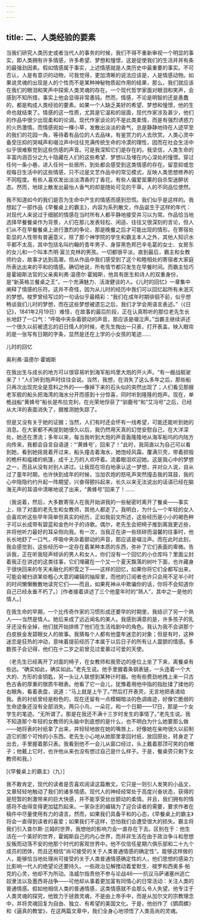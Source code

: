 ```yaml
---
---
---
```

title: 二、人类经验的要素
---




当我们研究人类历史或者当代人的事务的时候，我们不得不重新审视一个明显的事实，即人类拥有许多情感，许多希望、梦想和憧憬，这是促使我们的生活井井有条的最强劲因素。假如情感属于事实，上述情感就是人类历史中最重要的事实。不可否认，人是有意识的动物，可我觉得，更加清晰的说法应该是，人是情感动物。如果说灵魂的出现是人的个性而不是某种神秘物质起作用的结果，那么，我们就应该在我们的眼泪和笑声中探索人类灵魂的存在。一个现代哲学家面对眼泪和笑声，会感到不知所措，事实上他会显得非常愚钝。然而，情感，不论是明智的还是愚蠢的，都是构成人类经验的要素。如果一个人缺乏美好的希望、梦想和憧憬，他的生命也就结束了。情感的这一性质，尤其是它温和的层面，现代作家涉及甚少，他们的作品中很少出现柔和的论调。现代作家谈论的不是此类柔情，而是有强烈诱惑力的火热激情。而情感宛如一棵小草，发散出淡淡的香气，总是静静地待在人迹罕至的我们的花园一角，等待着有品位的人去品味，有鉴赏力的人去欣赏。人类心灵中备受压抑的哭喊声和啜泣声中往往充满传统生命的冷漠的理性，因而在社会生活中似乎很难察觉到这些伤感的声音。可是我深知它们是存在的。我坚信，人类生命的丰富内涵百分之九十隐藏在人们的这些希望、梦想以及埋在内心深处的憧憬。穿过任何一条小巷，进入任何一处居所，到处都会感受到这类情感的存在。留意抑或忽视每日生活中的这些情感，只不过是文艺作品中的常见模式，反映人类思想修养的不同程度。有些人喜欢发出淡淡清香的丁香花，有些人偏爱罂粟的自杀型迷醉状态。然而，地球上散发出最怡人香气的却是随处可见的干草。人的不同品位使然。

我不知道如今的我们是否为生命中产生的情感而感到恐慌。我们似乎是这样的。我想起了一部作品《早餐桌上的霸主》，内容为系列散文，作品诞生于这样的年代：对现代人来说过于细腻的情感在当时所有人都平静地接受并习以为常。作品恰当地选择早餐餐桌作为背景，人们在那儿发表轻松、闲适、往往又很深刻的言论，但人们从不在早餐餐桌上进行激烈的争论，那是晚餐之后才可能出现的情形。在寄宿处彰显的人性带有普遍意义，除了那个神学院的学生和霸主本人之外，其他人知识水平都不太高，其中包括名叫约翰的青年男子、身穿黑色邦巴辛毛葛的女士、女房东的女儿和一个叫本杰明·富兰克林的男孩。一切都很平淡，直到最后，霸主和女教师约会，故事才达到高潮，但从作品中我们感受到了这个和睦相处的寄宿者大家庭所表达出来的平和的情感。确切地说，所有情节都只发生在早餐时间。而霸主恰巧是霍姆斯法官的父亲奥利弗·温德尔·霍姆斯，他具有医生和诗人的双重身份，是“新英格兰餐桌之王”，一个充满魅力、活泼健谈的人。《儿时的回忆》一章集中阐释了情感的乐符。这并不奇怪，因为从儿时的经历中我们可以回忆起所有未泯灭的梦想。梭罗曾经写过的一句话似乎最精彩：“我们在成年时期徘徊不前，似乎想畅谈我们儿时的梦想，而在这些梦想被遗忘之后，我们才学会用语言表述。”（《日记》，1841年2月19日）难怪，在故事的最后阶段，正在认真聆听的那位老先生长长地舒了一口气：“呼吸中夹杂着颤动的声音，那应该是啜泣声。”当霸主继续讲述一个很久以前被遗忘的旧日情人的时候，老先生掏出一只表，打开表盖，映入眼帘的是一张写有日期的字条，显然是还在上学的小女孩的笔迹……



儿时的回忆

奥利弗·温德尔·霍姆斯

在我出生与成长的地方可以很容易听到海军船坞里大炮的开火声。“有一艘战舰驶来了！”人们听到炮声时往往会说。当然，我想，在消失了这么多年之后，那些船只再次出现完全是意料之外的——像掉下来的石头似的突然出现了；人们看见那艘老军舰的船头把海湾的海水分开而感到十分惊喜，同时听到隆隆的炮声。现在，单桅战船“黄蜂号”船长是布拉克利，在光荣地俘获了“驯鹿号”和“艾冯号”之后，已经从大洋的表面消失了，据推测她失踪了。

但是又没有关于她的证据；当然，人们有时还会怀有一线希望，可能还能听到她的消息。在大家都不再提到她很久以后，我仍然用天真的幻觉安慰自己，在大洋深处，她还在漂流；多年以来，每当我听到大炮的声音轰隆隆地从海军船坞的内陆方向传来，我都会自言自语道：“‘黄蜂号’，回来了！”此时，我简直以为自己可以看到她，看到她摇晃着开过来，船头撞击着海水，她饱经风霜，覆满贝壳，带着损毁的桅杆和褴褛的帆篷，成千上万的人欢呼着。流着眼泪欢迎她。这是我心中的梦想之一，而且从没有对别人讲过。让我现在坦白地承认这一梦想，并对众人说，自从过了童年时期，也许快到成年的时候，当加农炮的怒吼声突然撞击我的耳鼓，我的心中隐隐约约升起一阵期望，兴奋得颤抖起来，长久以来无法说出的话语已经在脑海无声的耳语中清晰地说了出来，“黄蜂号”回来了！……

（我说着，然后，大多数寄宿人在我开始讲我的一些秘密时离开了餐桌——事实上，除了对面的老先生和女教师，其他人都走了。我明白，为什么一个年轻的女人会喜欢听这些早年简单但真实的经历，正如我前文所述，这些经历是小小的褐色种子可以长成带有碧蓝和金色叶子的诗歌。偶尔，老先生会把椅子推到离我更近些，并将他听力最好的耳朵侧向我。有一次，当我正在讲一些琐碎而温馨的往事时，他长长地舒了一口气，呼吸中夹杂着颤动的声音，那应该是啜泣声。而在此时此刻，我会感觉到，这些经历中一定存在着某种本质的东西，弥补了它们表面的卑微。告诉我，正在听我轻声倾诉的男人和女人，你们没有一个回忆的小仓库吗？里面尘封着我正在讲述的这类往事，它们埋藏在一个又一个夏天飘落的树叶下面，也许藏身于很快回来的冬天未融化的积雪之下——这样的回忆，如果你将它们全都写出来，可能会被扫进某些粗心大意的编辑的抽屉里，而他的订阅者也许只会用不足半小时的时间懒懒散散地读完它们——而且，如果死神从中欺骗你的话，你将不会知道你自己已经永垂不朽了。）[作者接着讲述了三个他童年时的“熟人”，其中之一是他的情人。]

在我生命的早期，一个比传奇作家的习惯形成还要早的时期里，我结识了另一个熟人——当然是情人。她后来成了远近闻名的美人。我感到满意的是，许多孩子的乳牙还没有全掉，他们就开始排练了他们在生活戏剧中的角色。我认为我不会讲那个白皮肤金发碧眼女人的故事。我猜每个人都有他童年迷恋的对象；但是有时，这种迷恋是狂热的冲动，意味着提前经历了本属于以后日子的所有让人震颤的情感。多数孩子会记得，他们在十二岁之前曾见过爱慕过可爱的天使。

（老先生已经离开了对面的椅子，在女教师和我旁边的座位上坐了下来，离餐桌有些远。“确实如此，确实如此。”老先生说。他手里握着条钢表链，一头连着一个大大的、方形的金钥匙，另一头让人联想到某种计时器。他有些费劲地拽上来一只古色古香的厚重的银质牛眼表。他看了它一会儿，犹豫着用他中指的指肚揉了揉他的右眼角，看着表盘，说道：“马上就是上午了。”然后打开表壳，无言地把表递给我。表的衬纸曾经是粉色的，现在还留有一点模糊暗淡的色调痕迹，好像它脆弱的生命迹象还没有全部消失。两只小鸟，一朵花，和一个日期——17日，那是一个女学生的笔迹。“无所谓了。那是在我还不满十三岁时发生的事情了。”老先生说。我不知道那个年轻的女教师的头脑中到底想的是什么，也不明白为什么她要那么做——她将表的衬纸拿了出来，并轻轻地放在她的嘴唇上，好像她在亲吻很久以前制造它的那个可怜的小东西。老先生小心地从她那里拿回衬纸，放回原处，转身走了出去，手里握着那只表。我看到他不一会儿从窗口经过，头上戴着那顶可笑的白帽子；他戴上它时，也许他从来也没有想过自己是什么样子。于是，餐桌旁只剩下女教师和我。）

[《早餐桌上的霸主》（九）]

我不敢肯定，现代的读者是否喜欢阅读这篇散文。它只是一则引人发笑的小品文，文章轻轻地触动了我们的诸多情感。现代人的神经经常处于高度兴奋状态，获得的是短暂的刺激带来的巨大快感，并不能享受丝丝颤动的柔情。并且，我们拥有的情感将不由得变得更加猛烈起来。一家杂志的编辑为了迎合读者的需要，要求作者在稿件中尽量使用有力的语言。然而，如果我们具备平和的心态，《早餐桌上的霸主》将会一直得到读者的喜爱；如果我们不这样，恐怕我们会遭受很大的损失。霸主将我们引入查尔斯·兰姆的世界，我想他的影响力会一直存在下去。区别在于：他生活在一个美好的世界，霍姆斯自己的内心世界，而并非生活在由于政治争斗和思想反叛而动荡不安的他那个时代的客观世界中。他不仅信任星期六俱乐部和二十九个成员的团体，而且还相信“尚可接受的关于人类普通情感的确定性”。能够这样做的人，能够恰当地处理尚可接受的关于人类普通情感确定性的人，他们思想的感染力比影响一代人的绝望论还要持久。一些政治见解搅动着爱默生、梭罗和西奥多·帕克的心灵，他却不为所动。洛威尔指责他不参与论战46——抗议马萨诸塞州逃亡奴隶法以及墨西哥战争——可他却从事着更加富有同情心的日常活动：关注人类的普通情感。假如他相信人类的普通情感，这类情感就不会那么令人失望。他专注于人类灵魂的探究，他致力于拯救灵魂，不是由上帝手中，而是从加尔文的宗教理念中，并将灵魂回复为自由、独立、有希望的美国文化。于是，他创作了《鹦鹉螺》和《逼真的教堂》，在这两篇文章中，我们全身心地领悟了人类高尚的灵魂。